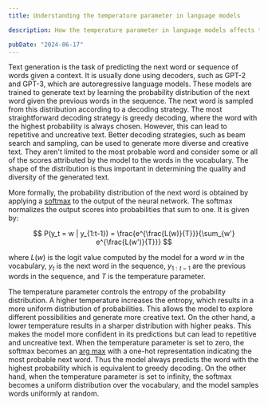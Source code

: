 ```yaml
---
title: Understanding the temperature parameter in language models 

description: How the temperature parameter in language models affects text generation.

pubDate: "2024-06-17"
---
```


Text generation is the task of predicting the next word or sequence of words given a context. It is usually done using decoders, such as GPT-2 and GPT-3, which are autoregressive language models. These models are trained to generate text by learning the probability distribution of the next word given the previous words in the sequence. The next word is sampled from this distribution according to a decoding strategy. The most straightforward decoding strategy is greedy decoding, where the word with the highest probability is always chosen. However, this can lead to repetitive and uncreative text. Better decoding strategies, such as beam search and sampling, can be used to generate more diverse and creative text. They aren't limited to the most probable word and consider some or all of the scores attributed by the model to the words in the vocabulary. The shape of the distribution is thus important in determining the quality and diversity of the generated text.

More formally, the probability distribution of the next word is obtained by applying a <a href='https://en.wikipedia.org/wiki/Softmax_function' >softmax</a> to the output of the neural network. The softmax normalizes the output scores into probabilities that sum to one. It is given by:

$$
P(y_t = w | y_{1:t-1}) = \frac{e^{\frac{L(w)}{T}}}{\sum_{w'} e^{\frac{L(w')}{T}}}
$$

where $L(w)$ is the logit value computed by the model for a word $w$ in the vocabulary, $y_t$ is the next word in the sequence, $y_{1:t-1}$ are the previous words in the sequence, and $T$ is the temperature parameter.

The temperature parameter controls the entropy of the probability distribution. A higher temperature increases the entropy, which results in a more uniform distribution of probabilities. This allows the model to explore different possibilities and generate more creative text. On the other hand, a lower temperature results in a sharper distribution with higher peaks. This makes the model more confident in its predictions but can lead to repetitive and uncreative text. When the temperature parameter is set to zero, the softmax becomes an <a href='https://en.wikipedia.org/wiki/Arg_max'>arg max</a> with a one-hot representation indicating the most probable next word. Thus the model always predicts the word with the highest probability which is equivalent to greedy decoding. On the other hand, when the temperature parameter is set to infinity, the softmax becomes a uniform distribution over the vocabulary, and the model samples words uniformly at random.

<TemperatureFigure />
